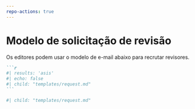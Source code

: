 ```yaml
---
repo-actions: true
---
```


# Modelo de solicitação de revisão {#reviewrequesttemplate}

Os editores podem usar o modelo de e-mail abaixo para recrutar revisores.

::: {.content-hidden when-format="pdf"}

````markdown
```r
#| results: 'asis'
#| echo: false
#| child: "templates/request.md"
```
````

:::

::: {.content-visible when-format="pdf"}

```r
#| child: "templates/request.md"

```

:::



